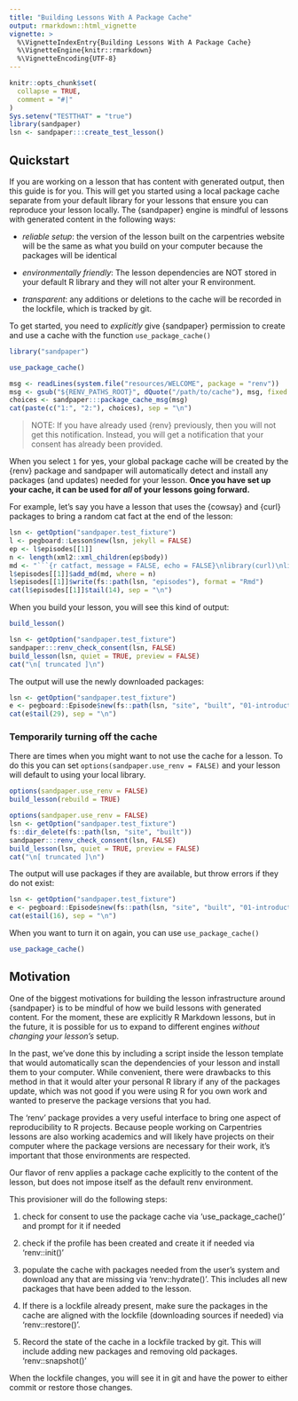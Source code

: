 ```yaml
---
title: "Building Lessons With A Package Cache"
output: rmarkdown::html_vignette
vignette: >
  %\VignetteIndexEntry{Building Lessons With A Package Cache}
  %\VignetteEngine{knitr::rmarkdown}
  %\VignetteEncoding{UTF-8}
---
```


```r
knitr::opts_chunk$set(
  collapse = TRUE,
  comment = "#|"
)
Sys.setenv("TESTTHAT" = "true")
library(sandpaper)
lsn <- sandpaper:::create_test_lesson()
```

## Quickstart

If you are working on a lesson that has content with generated output, then this
guide is for you. This will get you started using a local package cache separate
from your default library for your lessons that ensure you can reproduce your
lesson locally. The {sandpaper} engine is mindful of lessons with generated
content in the following ways:

- *reliable setup*: the version of the lesson built on the carpentries website
  will be the same as what you build on your computer because the packages will
  be identical

- *environmentally friendly*: The lesson dependencies are NOT stored in your
  default R library and they will not alter your R environment.

- *transparent*: any additions or deletions to the cache will be recorded in
  the lockfile, which is tracked by git.

To get started, you need to *explicitly* give {sandpaper} permission to create
and use a cache with the function `use_package_cache()`

```r
library("sandpaper")
```

```r
use_package_cache()
```
```r
msg <- readLines(system.file("resources/WELCOME", package = "renv"))
msg <- gsub("${RENV_PATHS_ROOT}", dQuote("/path/to/cache"), msg, fixed = TRUE)
choices <- sandpaper:::package_cache_msg(msg)
cat(paste(c("1:", "2:"), choices), sep = "\n")
```

> NOTE: If you have already used {renv} previously, then you will not get this
> notification. Instead, you will get a notification that your consent has 
> already been provided.

When you select `1` for yes, your global package cache will be created by the
{renv} package and sandpaper will automatically detect and install any packages
(and updates) needed for your lesson. **Once you have set up your cache, it can
be used for *all* of your lessons going forward.**

For example, let's say you have a lesson that uses the {cowsay} and {curl} 
packages to bring a random cat fact at the end of the lesson:

```r
lsn <- getOption("sandpaper.test_fixture")
l <- pegboard::Lesson$new(lsn, jekyll = FALSE)
ep <- l$episodes[[1]]
n <- length(xml2::xml_children(ep$body))
md <- "```{r catfact, message = FALSE, echo = FALSE}\nlibrary(curl)\nlibrary(cowsay)\nsay('catfact', 'cat')\n```"
l$episodes[[1]]$add_md(md, where = n)
l$episodes[[1]]$write(fs::path(lsn, "episodes"), format = "Rmd")
cat(l$episodes[[1]]$tail(14), sep = "\n")
```

When you build your lesson, you will see this kind of output:

```r
build_lesson()
```

```r
lsn <- getOption("sandpaper.test_fixture")
sandpaper:::renv_check_consent(lsn, FALSE)
build_lesson(lsn, quiet = TRUE, preview = FALSE)
cat("\n[ truncated ]\n")
```

The output will use the newly downloaded packages:

```r
lsn <- getOption("sandpaper.test_fixture")
e <- pegboard::Episode$new(fs::path(lsn, "site", "built", "01-introduction.md"))
cat(e$tail(29), sep = "\n")
```


### Temporarily turning off the cache

There are times when you might want to not use the cache for a lesson. To do 
this you can set `options(sandpaper.use_renv = FALSE)` and your lesson will 
default to using your local library. 

```r
options(sandpaper.use_renv = FALSE)
build_lesson(rebuild = TRUE)
```

```r
options(sandpaper.use_renv = FALSE)
lsn <- getOption("sandpaper.test_fixture")
fs::dir_delete(fs::path(lsn, "site", "built"))
sandpaper:::renv_check_consent(lsn, FALSE)
build_lesson(lsn, quiet = TRUE, preview = FALSE)
cat("\n[ truncated ]\n")
```

The output will use packages if they are available, but throw errors if they
do not exist:

```r
lsn <- getOption("sandpaper.test_fixture")
e <- pegboard::Episode$new(fs::path(lsn, "site", "built", "01-introduction.md"))
cat(e$tail(16), sep = "\n")
```

When you want to turn it on again, you can use `use_package_cache()`

```r
use_package_cache()
```


## Motivation

One of the biggest motivations for building the lesson infrastructure around
{sandpaper} is to be mindful of how we build lessons with generated content. For
the moment, these are explicitly R Markdown lessons, but in the future, it is
possible for us to expand to different engines *without changing your lesson's*
setup.

In the past, we've done this by including a script inside the lesson template
that would automatically scan the dependencies of your lesson and install them
to your computer. While convenient, there were drawbacks to this method in that
it would alter your personal R library if any of the packages update, which was
not good if you were using R for you own work and wanted to preserve the package
versions that you had.

The ‘renv’ package provides a very useful interface to bring one aspect of
reproducibility to R projects. Because people working on Carpentries lessons
are also working academics and will likely have projects on their computer
where the package versions are necessary for their work, it's important that
those environments are respected.

Our flavor of renv applies a package cache explicitly to the content of the
lesson, but does not impose itself as the default renv environment.

This provisioner will do the following steps:

 1. check for consent to use the package cache via ‘use_package_cache()’ and
    prompt for it if needed

 2. check if the profile has been created and create it if needed via
    ‘renv::init()’

 3. populate the cache with packages needed from the user's system and download
    any that are missing via ‘renv::hydrate()’. This includes all new packages
    that have been added to the lesson.

 4. If there is a lockfile already present, make sure the packages in the cache
    are aligned with the lockfile (downloading sources if needed) via
    ‘renv::restore()’.

 5. Record the state of the cache in a lockfile tracked by git.  This will
    include adding new packages and removing old packages. ‘renv::snapshot()’

When the lockfile changes, you will see it in git and have the power to either
commit or restore those changes.

